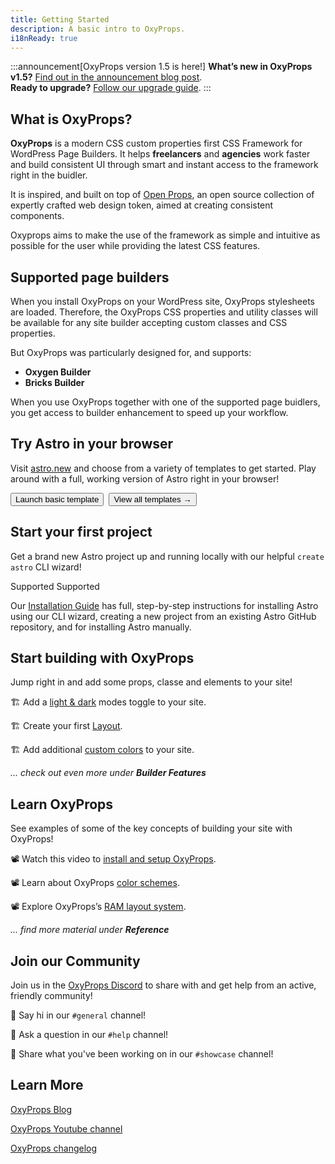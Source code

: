 ```yaml
---
title: Getting Started
description: A basic intro to OxyProps.
i18nReady: true
---
```



:::announcement[OxyProps version 1.5 is here!]
**What’s new in OxyProps v1.5?** [Find out in the announcement blog post](https://astro.build/blog/astro-2/).  
**Ready to upgrade?** [Follow our upgrade guide](/en/guides/upgrade-to/v2/).
:::


## What is OxyProps?

**OxyProps** is a modern CSS custom properties first CSS Framework for WordPress Page Builders. It helps **freelancers** and **agencies** work faster and build consistent UI through smart and instant access to the framework right in the buidler.

It is inspired, and built on top of [Open Props](https://open-props.style), an open source collection of expertly crafted web design token, aimed at creating consistent components.

Oxyprops aims to make the use of the framework as simple and intuitive as possible for the user while providing the latest CSS features.

## Supported page builders

When you install OxyProps on your WordPress site, OxyProps stylesheets are loaded. Therefore, the OxyProps CSS properties and utility classes will be available for any site builder accepting custom classes and CSS properties.

But OxyProps was particularly designed for, and supports:

- **Oxygen Builder**
- **Bricks Builder**

When you use OxyProps together with one of the supported page buidlers, you get access to builder enhancement to speed up your workflow.

## Try Astro in your browser

Visit [astro.new](https://astro.new/) and choose from a variety of templates to get started. Play around with a full, working version of Astro right in your browser!

<div style="display: flex; flex-wrap: wrap; gap: 0.5rem;">
	<Button href="https://astro.new/basics?on=stackblitz">Launch basic template</Button>
	<Button variant="outline" href="https://astro.new/">
		View all templates →
	</Button>
</div>

## Start your first project

Get a brand new Astro project up and running locally with our helpful `create astro` CLI wizard!

<BuilderTabs>
	<Fragment slot="bricks">Supported</Fragment>
	<Fragment slot="oxygen">Supported</Fragment>
</BuilderTabs>

Our [Installation Guide](/en/install/auto/) has full, step-by-step instructions for installing Astro using our CLI wizard, creating a new project from an existing Astro GitHub repository, and for installing Astro manually.

## Start building with OxyProps

Jump right in and add some props, classe and elements to your site!

🏗️ Add a [light & dark](/en/features/custom-elements/) modes toggle to your site.

🏗️ Create your first [Layout](/en/framework/layouts/).

🏗️ Add additional [custom colors](/en/dashboard-setup/) to your site.

*... check out even more under **Builder Features***



## Learn OxyProps

See examples of some of the key concepts of building your site with OxyProps!

📽 Watch this video to [install and setup OxyProps](https://youtu.be/WffqhZojpYY).

📽 Learn about OxyProps [color schemes](https://youtu.be/35HkgbYpNKg).

📽 Explore OxyProps’s [RAM layout system](https://youtu.be/YIQYtykjsLg).

*... find more material under **Reference***


## Join our Community

Join us in the [OxyProps Discord](https://discord.gg/Np88J479Hr) to share with and get help from an active, friendly community!

💬 Say hi in our `#general` channel!

💬 Ask a question in our `#help` channel!

💬 Share what you've been working on in our `#showcase` channel!


## Learn More

[OxyProps Blog](https://oxyprops.com/blog/)

[OxyProps Youtube channel](https://www.youtube.com/channel/UCKxy30xZGZlCEF23R7Y5hYA/)

[OxyProps changelog](https://feedback.oxyprops.com/changelog)
